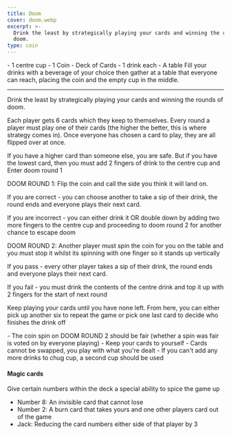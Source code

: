 ```yaml
---
title: Doom
cover: doom.webp
excerpt: >-
  Drink the least by strategically playing your cards and winning the rounds of
  doom.
type: coin
---
```


<GameHero
  cover="/images/doom.webp"
  alt="Doom"
/>

<GameSection title="Equipment" icon="/images/liquor.webp">
-   1 centre cup
-   1 Coin
-   Deck of Cards
-   1 drink each
-   A table
</GameSection>

<GameSection title="Setup" icon="/images/settings.webp">
Fill your drinks with a beverage of your choice then gather at a table that everyone can reach, placing the coin and the empty cup in the middle.

* * *
</GameSection>

<GameSection title="Aim of the Game" icon="/images/target.webp">
<p>Drink the least by strategically playing your cards and winning the rounds of doom.</p>
</GameSection>

<GameSection title="How to Play" icon="/images/question.webp">
Each player gets 6 cards which they keep to themselves. Every round a player must play one of their cards (the higher the better, this is where strategy comes in). Once everyone has chosen a card to play, they are all flipped over at once.

If you have a higher card than someone else, you are safe. But if you have the lowest card, then you must add 2 fingers of drink to the centre cup and Enter doom round 1

DOOM ROUND 1: Flip the coin and call the side you think it will land on.

If you are correct - you can choose another to take a sip of their drink, the round ends and everyone plays their next card.

If you are incorrect - you can either drink it OR double down by adding two more fingers to the centre cup and proceeding to doom round 2 for another chance to escape doom

DOOM ROUND 2: Another player must spin the coin for you on the table and you must stop it whilst its spinning with one finger so it stands up vertically

If you pass - every other player takes a sip of their drink, the round ends and everyone plays their next card.

If you fail - you must drink the contents of the centre drink and top it up with 2 fingers for the start of next round

Keep playing your cards until you have none left. From here, you can either pick up another six to repeat the game or pick one last card to decide who finishes the drink off
</GameSection>

<GameSection title="Rules" icon="/images/rules.webp">
-   The coin spin on DOOM ROUND 2 should be fair (whether a spin was fair is voted on by everyone playing)
-   Keep your cards to yourself
-   Cards cannot be swapped, you play with what you're dealt
-   If you can't add any more drinks to chug cup, a second cup should be used
</GameSection>

<GameSection title="Special Edition" icon="/images/special.webp">

<h4>Magic cards</h4>

Give certain numbers within the deck a special ability to spice the game up

-   Number 8: An invisible card that cannot lose
-   Number 2: A burn card that takes yours and one other players card out of the game
-   Jack: Reducing the card numbers either side of that player by 3
</GameSection>

<ShareButtons title="Doom" />

<FeedbackCard>
</FeedbackCard>
